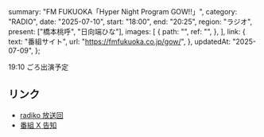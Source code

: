   summary: "FM FUKUOKA「Hyper Night Program GOW!!」",
  category: "RADIO",
  date: "2025-07-10",
  start: "18:00",
  end: "20:25",
  region: "ラジオ",
  present: ["橋本桃呼", "日向端ひな"],
  images: [
    {
      path: "",
      ref: "",
    },
  ],
  link: {
    text: "番組サイト",
    url: "https://fmfukuoka.co.jp/gow/",
  },
  updatedAt: "2025-07-09",
};

19:10 ごろ出演予定

## リンク

- [radiko 放送回](https://radiko.jp/share/?sid=FMFUKUOKA&t=20250710180000)
- [番組 X 告知](https://x.com/takanenofficial/status/1942871358289195370)
